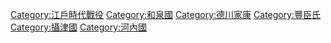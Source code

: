 [[Category:江戶時代戰役|Category:江戶時代戰役]]
[[Category:和泉國‎|Category:和泉國‎]]
[[Category:德川家康|Category:德川家康]]
[[Category:豐臣氏|Category:豐臣氏]]
[[Category:攝津國‎|Category:攝津國‎]]
[[Category:河內國‎|Category:河內國‎]]